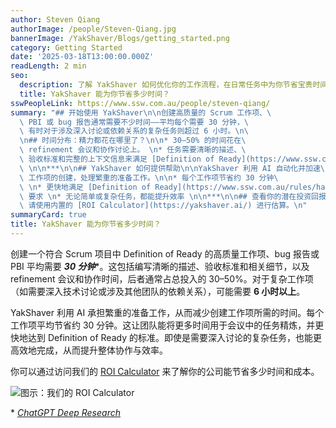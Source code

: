 ```yaml
---
author: Steven Qiang
authorImage: /people/Steven-Qiang.jpg
bannerImage: /YakShaver/Blogs/getting_started.png
category: Getting Started
date: '2025-03-18T13:00:00.000Z'
readLength: 2 min
seo:
  description: 了解 YakShaver 如何优化你的工作流程，在日常任务中为你节省宝贵时间。
  title: YakShaver 能为你节省多少时间？
sswPeopleLink: https://www.ssw.com.au/people/steven-qiang/
summary: "## 开始使用 YakShaver\n\n创建高质量的 Scrum 工作项、\
  \ PBI 或 bug 报告通常需要不少时间——平均每个需要 30 分钟，\
  \ 有时对于涉及深入讨论或依赖关系的复杂任务则超过 6 小时。\n\
  \n## 时间分布：精力都花在哪里了？\n\n* 30–50% 的时间花在\
  \ refinement 会议和协作讨论上。 \n* 任务需要清晰的描述、\
  \ 验收标准和完整的上下文信息来满足 [Definition of Ready](https://www.ssw.com.au/rules/have-a-definition-of-ready/)。\
  \ \n\n***\n\n## YakShaver 如何提供帮助\n\nYakShaver 利用 AI 自动化并加速\
  \ 工作项的创建，处理繁重的准备工作。\n\n* 每个工作项节省约 30 分钟\
  \ \n* 更快地满足 [Definition of Ready](https://www.ssw.com.au/rules/have-a-definition-of-ready/)\
  \ 要求 \n* 无论简单或复杂任务，都能提升效率 \n\n***\n\n## 查看你的潜在投资回报\n\n想知道你团队可以节省多少时间和成本？\
  \ 请使用内置的 [ROI Calculator](https://yakshaver.ai/) 进行估算。\n"
summaryCard: true
title: YakShaver 能为你节省多少时间？
---
```

创建一个符合 Scrum 项目中 Definition of Ready 的高质量工作项、bug 报告或 PBI 平均需要 ***30 分钟***\*。这包括编写清晰的描述、验收标准和相关细节，以及 refinement 会议和协作时间，后者通常占总投入的 30–50%。对于复杂工作项（如需要深入技术讨论或涉及其他团队的依赖关系），可能需要 **6 小时以上**。

YakShaver 利用 AI 承担繁重的准备工作，从而减少创建工作项所需的时间。每个工作项平均节省约 30 分钟。这让团队能将更多时间用于会议中的任务精炼，并更快地达到 Definition of Ready 的标准。即使是需要深入讨论的复杂任务，也能更高效地完成，从而提升整体协作与效率。

你可以通过访问我们的 [ROI Calculator](https://yakshaver.ai) 来了解你的公司能节省多少时间和成本。

![](/YakShaver/Blogs/ROI.png)图示：我们的 ROI Calculator

\* *[ChatGPT Deep Research](https://chatgpt.com/share/67d8bdb0-0f60-800d-af20-baba64a9a2eb?)*
